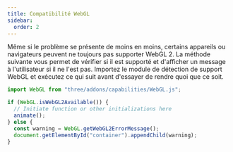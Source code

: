```yaml
---
title: Compatibilité WebGL
sidebar:
  order: 2
---
```


Même si le problème se présente de moins en moins, certains appareils ou navigateurs peuvent ne toujours pas supporter WebGL 2.
La méthode suivante vous permet de vérifier si il est supporté et d'afficher un message à l'utilisateur si il ne l'est pas.
Importez le module de détection de support WebGL et exécutez ce qui suit avant d'essayer de rendre quoi que ce soit.

```javascript
import WebGL from "three/addons/capabilities/WebGL.js";

if (WebGL.isWebGL2Available()) {
  // Initiate function or other initializations here
  animate();
} else {
  const warning = WebGL.getWebGL2ErrorMessage();
  document.getElementById("container").appendChild(warning);
}
```
